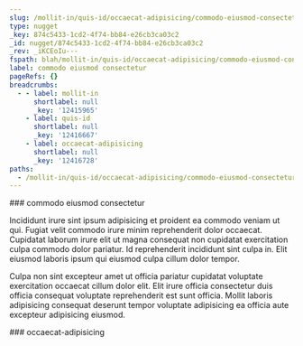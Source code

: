 ```yaml
---
slug: /mollit-in/quis-id/occaecat-adipisicing/commodo-eiusmod-consectetur
type: nugget
_key: 874c5433-1cd2-4f74-bb84-e26cb3ca03c2
_id: nugget/874c5433-1cd2-4f74-bb84-e26cb3ca03c2
_rev: _iKCEoIu---
fspath: blah/mollit-in/quis-id/occaecat-adipisicing/commodo-eiusmod-consectetur.md
label: commodo eiusmod consectetur
pageRefs: {}
breadcrumbs:
  - - label: mollit-in
      shortlabel: null
      _key: '12415965'
    - label: quis-id
      shortlabel: null
      _key: '12416667'
    - label: occaecat-adipisicing
      shortlabel: null
      _key: '12416728'
paths:
  - /mollit-in/quis-id/occaecat-adipisicing/commodo-eiusmod-consectetur
---
```


<NuggetArea>
<Nugget slug="/mollit-in/quis-id/occaecat-adipisicing/commodo-eiusmod-consectetur" type="nugget" _key="874c5433-1cd2-4f74-bb84-e26cb3ca03c2" _id="nugget/874c5433-1cd2-4f74-bb84-e26cb3ca03c2" _rev="_iKCEoIu---" fspath="blah/mollit-in/quis-id/occaecat-adipisicing/commodo-eiusmod-consectetur.md" label="commodo eiusmod consectetur" paths="/mollit-in/quis-id/occaecat-adipisicing/commodo-eiusmod-consectetur">
<NuggetBody>
### commodo eiusmod consectetur

Incididunt irure sint ipsum adipisicing et proident ea commodo veniam ut qui. Fugiat velit commodo irure minim reprehenderit dolor occaecat. Cupidatat laborum irure elit ut magna consequat non cupidatat exercitation culpa commodo dolor pariatur. Id reprehenderit incididunt sint culpa in. Elit eiusmod laboris ipsum qui eiusmod culpa cillum dolor tempor.

Culpa non sint excepteur amet ut officia pariatur cupidatat voluptate exercitation occaecat cillum dolor elit. Elit irure officia consectetur duis officia consequat voluptate reprehenderit est sunt officia. Mollit laboris adipisicing consequat deserunt tempor voluptate adipisicing ea officia aute excepteur adipisicing eiusmod.

</NuggetBody>
<Breadcrumbs>
<Crumbs>
<Crumb _key="12415965" label="mollit-in" /><Crumb _key="12416667" label="quis-id" /><Crumb _key="12416728" label="occaecat-adipisicing" />
</Crumbs>
</Breadcrumbs>
</Nugget>

<NuggetsInbound>
</NuggetsInbound>
<NuggetsOutbound>
</NuggetsOutbound>
</NuggetArea>
<PassagesInbound>
<Passage direction="inbound" type="passage" _key="12416728" _id="passage/12416728" _rev="_iKCEoIq--B" label="occaecat-adipisicing" passage="occaecat-adipisicing" fspath="blah/mollit-in/quis-id/occaecat-adipisicing" paths="/mollit-in/quis-id/occaecat-adipisicing" slug="/mollit-in/quis-id/occaecat-adipisicing">
<NuggetBody>
### occaecat-adipisicing

</NuggetBody>
<Breadcrumbs>
<Crumbs>
<Crumb _key="12415965" label="mollit-in" /><Crumb _key="12416667" label="quis-id" />
</Crumbs>
</Breadcrumbs>
</Passage>

</PassagesInbound>
<PassagesOutbound>
</PassagesOutbound>